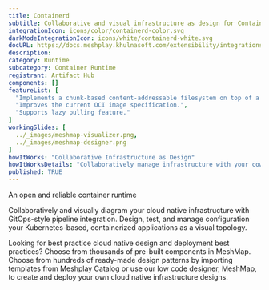 ```yaml
---
title: Containerd
subtitle: Collaborative and visual infrastructure as design for Containerd
integrationIcon: icons/color/containerd-color.svg
darkModeIntegrationIcon: icons/white/containerd-white.svg
docURL: https://docs.meshplay.khulnasoft.com/extensibility/integrations/containerd
description: 
category: Runtime
subcategory: Container Runtime
registrant: Artifact Hub
components: []
featureList: [
  "Implements a chunk-based content-addressable filesystem on top of a called RAFS (Registry Acceleration File System) format.",
  "Improves the current OCI image specification.",
  "Supports lazy pulling feature."
]
workingSlides: [
  ../_images/meshmap-visualizer.png,
  ../_images/meshmap-designer.png
]
howItWorks: "Collaborative Infrastructure as Design"
howItWorksDetails: "Collaboratively manage infrastructure with your coworkers synchronously sharing the same designs."
published: TRUE
---
```

<p>
An open and reliable container runtime
</p>
<p>
    Collaboratively and visually diagram your cloud native infrastructure with GitOps-style pipeline integration. Design, test, and manage configuration your Kubernetes-based, containerized applications as a visual topology.
</p>
<p>
    Looking for best practice cloud native design and deployment best practices? Choose from thousands of pre-built components in MeshMap. Choose from hundreds of ready-made design patterns by importing templates from Meshplay Catalog or use our low code designer, MeshMap, to create and deploy your own cloud native infrastructure designs.
</p>
